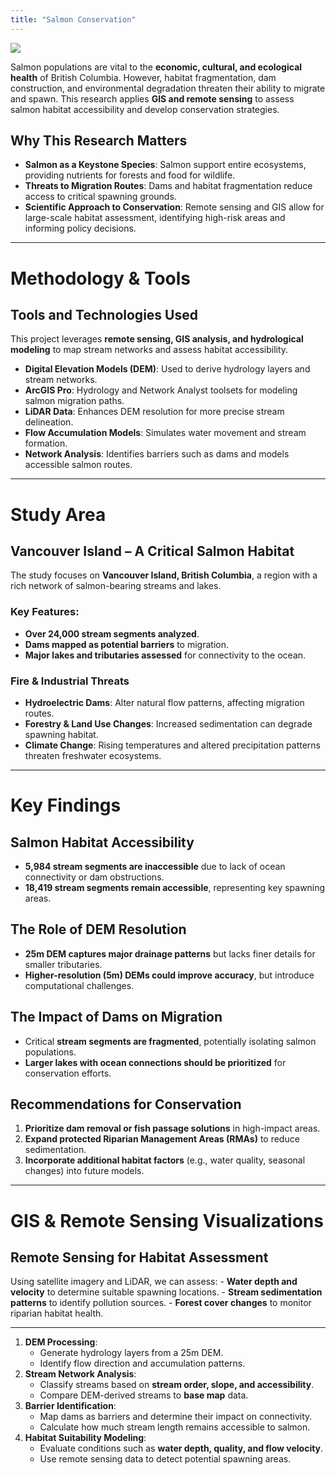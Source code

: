 ```yaml
---
title: "Salmon Conservation"
---
```


![](images/pexels-line-knipst-574109081-19768981.jpg)

Salmon populations are vital to the **economic, cultural, and ecological health** of British Columbia. However, habitat fragmentation, dam construction, and environmental degradation threaten their ability to migrate and spawn. This research applies **GIS and remote sensing** to assess salmon habitat accessibility and develop conservation strategies.

## Why This Research Matters

-   **Salmon as a Keystone Species**: Salmon support entire ecosystems, providing nutrients for forests and food for wildlife.
-   **Threats to Migration Routes**: Dams and habitat fragmentation reduce access to critical spawning grounds.
-   **Scientific Approach to Conservation**: Remote sensing and GIS allow for large-scale habitat assessment, identifying high-risk areas and informing policy decisions.

------------------------------------------------------------------------

# Methodology & Tools

## Tools and Technologies Used

This project leverages **remote sensing, GIS analysis, and hydrological modeling** to map stream networks and assess habitat accessibility.

-   **Digital Elevation Models (DEM)**: Used to derive hydrology layers and stream networks.
-   **ArcGIS Pro**: Hydrology and Network Analyst toolsets for modeling salmon migration paths.
-   **LiDAR Data**: Enhances DEM resolution for more precise stream delineation.
-   **Flow Accumulation Models**: Simulates water movement and stream formation.
-   **Network Analysis**: Identifies barriers such as dams and models accessible salmon routes.

------------------------------------------------------------------------

# Study Area

## Vancouver Island – A Critical Salmon Habitat

The study focuses on **Vancouver Island, British Columbia**, a region with a rich network of salmon-bearing streams and lakes.

### Key Features:

-   **Over 24,000 stream segments analyzed**.
-   **Dams mapped as potential barriers** to migration.
-   **Major lakes and tributaries assessed** for connectivity to the ocean.

### Fire & Industrial Threats

-   **Hydroelectric Dams**: Alter natural flow patterns, affecting migration routes.
-   **Forestry & Land Use Changes**: Increased sedimentation can degrade spawning habitat.
-   **Climate Change**: Rising temperatures and altered precipitation patterns threaten freshwater ecosystems.

------------------------------------------------------------------------

# Key Findings

<!-- Add script to the <head> of your page to load the embeddable map component -->
<script type="module" src="https://js.arcgis.com/embeddable-components/4.32/arcgis-embeddable-components.esm.js"></script>
<!-- Add custom element to <body> of your page -->
 <arcgis-embedded-map style="height:600px;width:700px;" item-id="cd40132f28c14c168d08520779bbbbed" theme="light" legend-enabled share-enabled portal-url="https://ubc.maps.arcgis.com" ></arcgis-embedded-map>

## **Salmon Habitat Accessibility**

-   **5,984 stream segments are inaccessible** due to lack of ocean connectivity or dam obstructions.
-   **18,419 stream segments remain accessible**, representing key spawning areas.

## **The Role of DEM Resolution**

-   **25m DEM captures major drainage patterns** but lacks finer details for smaller tributaries.
-   **Higher-resolution (5m) DEMs could improve accuracy**, but introduce computational challenges.

## **The Impact of Dams on Migration**

-   Critical **stream segments are fragmented**, potentially isolating salmon populations.
-   **Larger lakes with ocean connections should be prioritized** for conservation efforts.

## **Recommendations for Conservation**

1.  **Prioritize dam removal or fish passage solutions** in high-impact areas.
2.  **Expand protected Riparian Management Areas (RMAs)** to reduce sedimentation.
3.  **Incorporate additional habitat factors** (e.g., water quality, seasonal changes) into future models.

------------------------------------------------------------------------

# GIS & Remote Sensing Visualizations

## Remote Sensing for Habitat Assessment

Using satellite imagery and LiDAR, we can assess: - **Water depth and velocity** to determine suitable spawning locations. - **Stream sedimentation patterns** to identify pollution sources. - **Forest cover changes** to monitor riparian habitat health.

------------------------------------------------------------------------

1.  **DEM Processing**:
    -   Generate hydrology layers from a 25m DEM.
    -   Identify flow direction and accumulation patterns.
2.  **Stream Network Analysis**:
    -   Classify streams based on **stream order, slope, and accessibility**.
    -   Compare DEM-derived streams to **base map** data.
3.  **Barrier Identification**:
    -   Map dams as barriers and determine their impact on connectivity.
    -   Calculate how much stream length remains accessible to salmon.
4.  **Habitat Suitability Modeling**:
    -   Evaluate conditions such as **water depth, quality, and flow velocity**.
    -   Use remote sensing data to detect potential spawning areas.